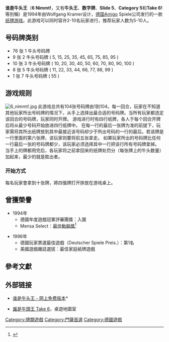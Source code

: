 {{Infobox Game
| title = 谁是牛头王
| subtitle = 
| image_link = 
| image_caption = 
| designer = Wolfgang Kramer
| illustrator = Franz Vohwinkel
| publisher = Amigo Spiele
| players = 2-10
| ages = 10+
| setup_time = 約5分鐘
| playing_time = 45分鐘
| footnotes =
| bggid = 3955
| bggxrefs = 
}}

'''谁是牛头王'''（'''6 Nimmt!'''，又有'''牛头王'''、'''数字牌'''、'''Slide 5'''、'''Category 5'''和'''Take 6!'''等別稱）是1994年由Wolfgang Kramer设计，[[德国|德国]]Amigo Spiele公司发行的一款[[纸牌游戏|纸牌游戏]]。此游戏可以同时容许2-10名玩家进行，推荐玩家人数为5-10人。

== 号码牌类别 ==
* 76 张 1 牛头号码牌
* 9 张 2 牛头号码牌 ( 5, 15, 25, 35, 45, 65, 75, 85, 95 )
* 10 张 3 牛头号码牌 ( 10, 20, 30, 40, 50, 60, 70, 80, 90, 100 )
* 8 张 5 牛头号码牌  ( 11, 22, 33, 44, 66, 77, 88, 99 )
* 1 张 7 牛头号码牌  ( 55 )

== 游戏规则 ==
[[File:6_nimmt!.jpg|thumb]]
此游戏总共有104张号码牌由1到104。每一回合，玩家在不知道其他玩家所出号码牌的情况下，从手上选择出最合适的号码牌。当所有玩家都选定该回合的号码牌，玩家同时开牌。
游戏进行时有四行纸牌，各人于每个回合开牌后将从最少号码开始放进四行纸牌中。
在每一行的最后一张牌为准的前提下，玩家需将其所出纸牌放到其中最接近该号码却少于所出号码的一行的最后。若该牌是一行里面的第六张牌，该玩家则要将前五张拿走。
如果玩家所出的号码牌比任何一行最后一张的号码牌都少，该玩家必须选择其中一行把该行所有号码牌拿掉。
当手上的牌都用完后，各玩家将之前拿回来的纸牌处罚分（每张牌上的牛头数量）加起来，最少的就是胜出者。

=== 开始方式 ===
每名玩家會拿到十张牌，將四張牌打开排放在游戏桌上。

== 曾獲榮譽 ==
* 1994年
** 德國年度遊戲冠軍評審團獎：入圍
** Mensa Select：[[最佳動腦獎|最佳動腦獎]]<ref>{{cite web|title=Preisträger|url=http://www.spiel-essen.com/gewinne_deutscher_spielepreis.html|website=Internationale Spieltage|publisher=Friedhelm Merz Verlag GmbH & Co KG|accessdate=7 October 2017|language=DE|deadurl=yes|archiveurl=https://web.archive.org/web/20170805142220/http://www.spiel-essen.com/gewinne_deutscher_spielepreis.html|archivedate=2017年8月5日}}</ref>

* 1996年
** 德國玩家票選最佳遊戲（Deutscher Spiele Preis.）：第1名
** 美國遊戲雜誌選拔：最佳家庭紙牌遊戲

== 參考文獻 ==
{{refbegin}}
{{reflist}}
{{refend}}

== 外部链接 ==
* {{de}} [http://www.onlinebrettspiele.de/6nimmt/Default.asp 谁是牛头王 - 网上免费版本]* {{en}} {{Webarchive|url=https://archive.is/20130106002639/http://www.onlinebrettspiele.de/6nimmt/Default.asp?l=en |date=2013-01-06 }}
* {{zh}} [http://heyjude0929.pixnet.net/blog/post/16582812 誰是牛頭王 Take 6]{{Wayback|url=http://heyjude0929.pixnet.net/blog/post/16582812 |date=20090310221338 }}，桌遊地圖室

{{紙牌遊戲}}

[[Category:牌類遊戲|Category:牌類遊戲]]
[[Category:門薩首選|Category:門薩首選]]
[[Category:德國遊戲|Category:德國遊戲]]